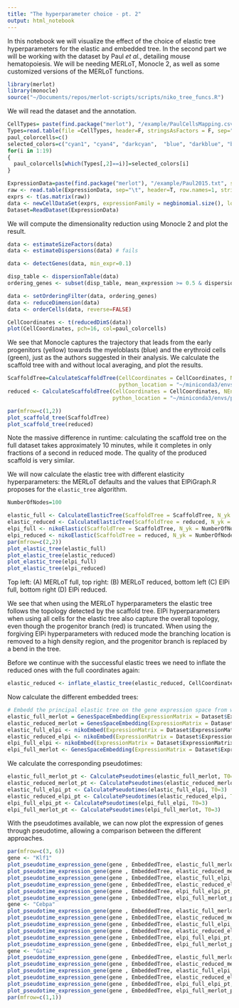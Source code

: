 ```yaml
---
title: "The hyperparameter choice - pt. 2"
output: html_notebook
---
```


In this notebook we will visualize the effect of the choice of elastic tree hyperparameters for the elastic and embedded tree. In the second part we will be working with the dataset by Paul _et al._, detailing mouse hematopoiesis. We will be needing MERLoT, Monocle 2, as well as some customized versions of the MERLoT functions.

```r
library(merlot)
library(monocle)
source("~/Documents/repos/merlot-scripts/scripts/niko_tree_funcs.R")
```

We will read the dataset and the annotation.

```r
CellTypes= paste(find.package("merlot"), "/example/PaulCellsMapping.csv", sep="")
Types=read.table(file =CellTypes, header=F, stringsAsFactors = F, sep=",")
paul_colorcells=c()
selected_colors=c("cyan1", "cyan4", "darkcyan",  "blue", "darkblue", "blue4", "navy", "darkgoldenrod", "darkgoldenrod1", "darkgoldenrod1", "gold", "bisque", "palegreen", "darkolivegreen2", "darkolivegreen3", "darkolivegreen4", "darkolivegreen", "chartreuse4", "darkgreen")
for(i in 1:19)
{
  paul_colorcells[which(Types[,2]==i)]=selected_colors[i]
}

ExpressionData=paste(find.package("merlot"), "/example/Paul2015.txt", sep="")
raw <- read.table(ExpressionData, sep="\t", header=T, row.names=1, stringsAsFactors = T)
exprs <- t(as.matrix(raw))
data <- newCellDataSet(exprs, expressionFamily = negbinomial.size(), lowerDetectionLimit = 1)
Dataset=ReadDataset(ExpressionData)
```
We will compute the dimensionality reduction using Monocle 2 and plot the result.

```r
data <- estimateSizeFactors(data)
data <- estimateDispersions(data) # fails

data <- detectGenes(data, min_expr=0.1)

disp_table <- dispersionTable(data)
ordering_genes <- subset(disp_table, mean_expression >= 0.5 & dispersion_empirical >= 2*dispersion_fit)$gene_id

data <- setOrderingFilter(data, ordering_genes)
data <- reduceDimension(data)
data <- orderCells(data, reverse=FALSE)

CellCoordinates <- t(reducedDimS(data))
plot(CellCoordinates, pch=16, col=paul_colorcells)
```

We see that Monocle captures the trajectory that leads from the early progenitors (yellow) towards the myeloblasts (blue) and the erythroid cells (green), just as the authors suggested in their analysis. We calculate the scaffold tree with and without local averaging, and plot the results.

```r
ScaffoldTree=CalculateScaffoldTree(CellCoordinates = CellCoordinates, NEndpoints = 3,
                                   python_location = "~/miniconda3/envs/py36/bin/python")
reduced <- CalculateScaffoldTree(CellCoordinates = CellCoordinates, NEndpoints = 3,
                                 python_location = "~/miniconda3/envs/py36/bin/python", reduced=210)

par(mfrow=c(1,2))
plot_scaffold_tree(ScaffoldTree)
plot_scaffold_tree(reduced)
```

Note the massive difference in runtime: calculating the scaffold tree on the full dataset takes approximately 10 minutes, while it completes in only fractions of a second in reduced mode. The quality of the produced scaffold is very similar.

We will now calculate the elastic tree with different elasticity hyperparameters: the MERLoT defaults and the values that ElPiGraph.R proposes for the `elastic_tree` algorithm.

```r
NumberOfNodes=100

elastic_full <- CalculateElasticTree(ScaffoldTree = ScaffoldTree, N_yk = NumberOfNodes)
elastic_reduced <- CalculateElasticTree(ScaffoldTree = reduced, N_yk = NumberOfNodes)
elpi_full <- nikoElastic(ScaffoldTree = ScaffoldTree, N_yk = NumberOfNodes)
elpi_reduced <- nikoElastic(ScaffoldTree = reduced, N_yk = NumberOfNodes)
par(mfrow=c(2,2))
plot_elastic_tree(elastic_full)
plot_elastic_tree(elastic_reduced)
plot_elastic_tree(elpi_full)
plot_elastic_tree(elpi_reduced)
```

Top left: (A) MERLoT full, top right: (B) MERLoT reduced, bottom left (C) ElPi full, bottom right (D) ElPi reduced.

We see that when using the MERLoT hyperparameters the elastic tree follows the topology detected by the scaffold tree. ElPi hyperparameters when using all cells for the elastic tree also capture the overall topology, even though the progenitor branch (red) is truncated. When using the forgiving ElPi hyperparameters with reduced mode the branching location is removed to a high density region, and the progenitor branch is replaced by a bend in the tree.

Before we continue with the successful elastic trees we need to inflate the reduced ones with the full coordinates again:

```r
elastic_reduced <- inflate_elastic_tree(elastic_reduced, CellCoordinates)
```

Now calculate the different embedded trees:

```r
# Embedd the principal elastic tree on the gene expression space from which it was calculated.
elastic_full_merlot = GenesSpaceEmbedding(ExpressionMatrix = Dataset$ExpressionMatrix, ElasticTree = elastic_full)
elastic_reduced_merlot = GenesSpaceEmbedding(ExpressionMatrix = Dataset$ExpressionMatrix, ElasticTree = elastic_reduced)
elastic_full_elpi <- nikoEmbed(ExpressionMatrix = Dataset$ExpressionMatrix, ElasticTree = elastic_full)
elastic_reduced_elpi <- nikoEmbed(ExpressionMatrix = Dataset$ExpressionMatrix, ElasticTree = elastic_reduced)
elpi_full_elpi <- nikoEmbed(ExpressionMatrix = Dataset$ExpressionMatrix, ElasticTree = elpi_full)
elpi_full_merlot <- GenesSpaceEmbedding(ExpressionMatrix = Dataset$ExpressionMatrix, ElasticTree = elpi_full)
```

<!-- There is no immediate way to visualize the embedded tree, but we can plot the trees that result from the embedding in a schematic way, using the `plot_flattened_tree` function. -->

<!-- ```{r, fig.width=10, fig.height=4} -->
<!-- par(mfrow=c(2,3)) -->
<!-- plot_flattened_tree(elastic_full_merlot, cell_annot = Types$V2, node_size = "cells") -->
<!-- plot_flattened_tree(elastic_reduced_merlot, cell_annot = Types$V2, node_size = "cells") -->
<!-- plot_flattened_tree(elastic_full_elpi, cell_annot = Types$V2, node_size = "cells") -->
<!-- plot_flattened_tree(elastic_reduced_elpi, cell_annot = Types$V2, node_size = "cells") -->
<!-- plot_flattened_tree(elpi_full_elpi, cell_annot = Types$V2, node_size = "cells") -->
<!-- plot_flattened_tree(elpi_full_merlot, cell_annot = Types$V2, node_size = "cells") -->
<!-- par(mfrow=c(1,1)) -->
<!-- ``` -->

We calculate the corresponding pseudotimes:

```r
elastic_full_merlot_pt <- CalculatePseudotimes(elastic_full_merlot, T0=3)
elastic_reduced_merlot_pt <- CalculatePseudotimes(elastic_reduced_merlot, T0=3)
elastic_full_elpi_pt <- CalculatePseudotimes(elastic_full_elpi, T0=3)
elastic_reduced_elpi_pt <- CalculatePseudotimes(elastic_reduced_elpi, T0=3)
elpi_full_elpi_pt <- CalculatePseudotimes(elpi_full_elpi, T0=3)
elpi_full_merlot_pt <- CalculatePseudotimes(elpi_full_merlot, T0=3)
```

With the pseudotimes available, we can now plot the expression of genes through pseudotime, allowing a comparison between the different approaches.

```r
par(mfrow=c(3, 6))
gene <- "Klf1"
plot_pseudotime_expression_gene(gene , EmbeddedTree, elastic_full_merlot_pt, addlegend = F, selectedcolors = plot_cols)
plot_pseudotime_expression_gene(gene , EmbeddedTree, elastic_reduced_merlot_pt, addlegend = F, selectedcolors = plot_cols)
plot_pseudotime_expression_gene(gene , EmbeddedTree, elastic_full_elpi_pt, addlegend = F, selectedcolors = plot_cols)
plot_pseudotime_expression_gene(gene , EmbeddedTree, elastic_reduced_elpi_pt, addlegend = F, selectedcolors = plot_cols)
plot_pseudotime_expression_gene(gene , EmbeddedTree, elpi_full_elpi_pt, addlegend = F, selectedcolors = plot_cols)
plot_pseudotime_expression_gene(gene , EmbeddedTree, elpi_full_merlot_pt, addlegend = F, selectedcolors = plot_cols)
gene <- "Cebpa"
plot_pseudotime_expression_gene(gene , EmbeddedTree, elastic_full_merlot_pt, addlegend = F, selectedcolors = plot_cols)
plot_pseudotime_expression_gene(gene , EmbeddedTree, elastic_reduced_merlot_pt, addlegend = F, selectedcolors = plot_cols)
plot_pseudotime_expression_gene(gene , EmbeddedTree, elastic_full_elpi_pt, addlegend = F, selectedcolors = plot_cols)
plot_pseudotime_expression_gene(gene , EmbeddedTree, elastic_reduced_elpi_pt, addlegend = F, selectedcolors = plot_cols)
plot_pseudotime_expression_gene(gene , EmbeddedTree, elpi_full_elpi_pt, addlegend = F, selectedcolors = plot_cols)
plot_pseudotime_expression_gene(gene , EmbeddedTree, elpi_full_merlot_pt, addlegend = F, selectedcolors = plot_cols)
gene <- "Gata2"
plot_pseudotime_expression_gene(gene , EmbeddedTree, elastic_full_merlot_pt, addlegend = F, selectedcolors = plot_cols)
plot_pseudotime_expression_gene(gene , EmbeddedTree, elastic_reduced_merlot_pt, addlegend = F, selectedcolors = plot_cols)
plot_pseudotime_expression_gene(gene , EmbeddedTree, elastic_full_elpi_pt, addlegend = F, selectedcolors = plot_cols)
plot_pseudotime_expression_gene(gene , EmbeddedTree, elastic_reduced_elpi_pt, addlegend = F, selectedcolors = plot_cols)
plot_pseudotime_expression_gene(gene , EmbeddedTree, elpi_full_elpi_pt, addlegend = F, selectedcolors = plot_cols)
plot_pseudotime_expression_gene(gene , EmbeddedTree, elpi_full_merlot_pt, addlegend = F, selectedcolors = plot_cols)
par(mfrow=c(1,1))
```


